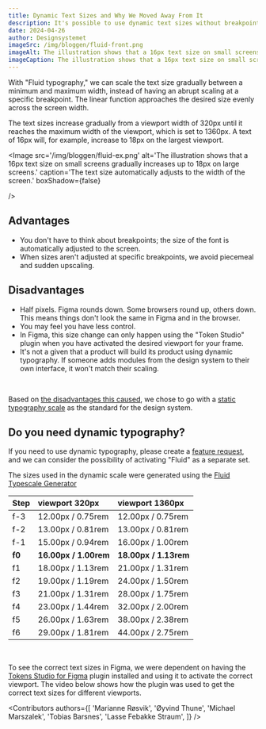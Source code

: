 ```yaml
---
title: Dynamic Text Sizes and Why We Moved Away From It
description: It's possible to use dynamic text sizes without breakpoints
date: 2024-04-26
author: Designsystemet
imageSrc: /img/bloggen/fluid-front.png
imageAlt: The illustration shows that a 16px text size on small screens gradually increases up to 18px on large screens.
imageCaption: The illustration shows that a 16px text size on small screens gradually increases up to 18px on large screens.
---
```


With "Fluid typography," we can scale the text size gradually between a minimum and maximum width, instead of having an abrupt scaling at a specific breakpoint. The linear function approaches the desired size evenly across the screen width.

The text sizes increase gradually from a viewport width of 320px until it reaches the maximum width of the viewport, which is set to 1360px. A text of 16px will, for example, increase to 18px on the largest viewport.

<Image
  src='/img/bloggen/fluid-ex.png'
  alt='The illustration shows that a 16px text size on small screens gradually increases up to 18px on large screens.'
  caption='The text size automatically adjusts to the width of the screen.'
  boxShadow={false}
  
/>

## Advantages

- You don't have to think about breakpoints; the size of the font is automatically adjusted to the screen.
- When sizes aren't adjusted at specific breakpoints, we avoid piecemeal and sudden upscaling.

## Disadvantages

- Half pixels. Figma rounds down. Some browsers round up, others down. This means things don't look the same in Figma and in the browser.
- You may feel you have less control.
- In Figma, this size change can only happen using the "Token Studio" plugin when you have activated the desired viewport for your frame.
- It's not a given that a product will build its product using dynamic typography. If someone adds modules from the design system to their own interface, it won't match their scaling.

<br />

Based on [the disadvantages this caused](https://github.com/digdir/designsystemet/issues/1444), we chose to go with a [static typography scale](/en/grunnleggende/design-elements/typography#text-size) as the standard for the design system.

## Do you need dynamic typography?

If you need to use dynamic typography, please create a [feature request](https://github.com/digdir/designsystemet/issues/new?assignees=&labels=%F0%9F%92%A1feature+request%2Cneeds+prioritization%E2%9D%97%EF%B8%8F&projects=&template=2feature_request.yml), and we can consider the possibility of activating "Fluid" as a separate set.

The sizes used in the dynamic scale were generated using the [Fluid Typescale Generator](https://fluid-tokenization.vercel.app/)

| Step   | viewport 320px        | viewport 1360px       |
| :----- | :-------------------- | :-------------------- |
| f-3    | 12.00px / 0.75rem     | 12.00px / 0.75rem     |
| f-2    | 13.00px / 0.81rem     | 13.00px / 0.81rem     |
| f-1    | 15.00px / 0.94rem     | 16.00px / 1.00rem     |
| **f0** | **16.00px / 1.00rem** | **18.00px / 1.13rem** |
| f1     | 18.00px / 1.13rem     | 21.00px / 1.31rem     |
| f2     | 19.00px / 1.19rem     | 24.00px / 1.50rem     |
| f3     | 21.00px / 1.31rem     | 28.00px / 1.75rem     |
| f4     | 23.00px / 1.44rem     | 32.00px / 2.00rem     |
| f5     | 26.00px / 1.63rem     | 38.00px / 2.38rem     |
| f6     | 29.00px / 1.81rem     | 44.00px / 2.75rem     |

<br />

To see the correct text sizes in Figma, we were dependent on having the [Tokens Studio for Figma](https://docs.tokens.studio/) plugin installed and using it to activate the correct viewport. The video below shows how the plugin was used to get the correct text sizes for different viewports.

<ResponsiveIframe
  src='/img/fluid-text-size.mp4'
  title='Screen recording of Figma showing how the size and spacing of text becomes smaller in a smaller viewport'
  frameBorder='0'
  allow='autoplay; fullscreen; picture-in-picture'
  allowFullScreen
  aspectRatio='16-9'
/>

<Contributors
  authors={[
    'Marianne Røsvik',
    'Øyvind Thune',
    'Michael Marszalek',
    'Tobias Barsnes',
    'Lasse Febakke Straum',
  ]}
/>
